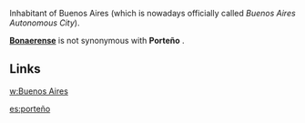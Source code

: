 Inhabitant of Buenos Aires (which is nowadays officially called ''Buenos Aires Autonomous City'').

'''[[Bonaerense]]''' is not synonymous with '''Porteño''' . 

==Links==
[[w:Buenos Aires]]

[[es:porteño]]